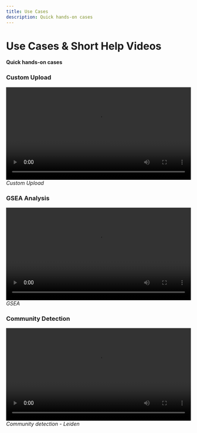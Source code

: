 ```yaml
---
title: Use Cases
description: Quick hands-on cases
---
```


# Use Cases & Short Help Videos

**Quick hands-on cases**

### Custom Upload

<div className="mt-8 flex flex-col items-center">
      <video width="100%" controls preload='metadata' className="rounded-xl shadow-md border">
        <source src="/video/TBEP_custom_upload.mp4" type="video/mp4" />
        Your browser does not support the video tag.
      </video>
    <i>Custom Upload</i>
</div>

### GSEA Analysis

<div className="mt-8 flex flex-col items-center">
      <video width="100%" controls preload='metadata' className="rounded-xl shadow-md border">
        <source src="/video/TBEP_GSEA_analysis.mp4" type="video/mp4" />
        Your browser does not support the video tag.
      </video>
    <i>GSEA</i>
</div>

### Community Detection

<div className="mt-8 flex flex-col items-center">
      <video width="100%" controls preload='metadata' className="rounded-xl shadow-md border">
        <source src="/video/TBEP_Leiden.mp4" type="video/mp4" />
        Your browser does not support the video tag.
      </video>
    <i>Community detection - Leiden</i>
</div>
